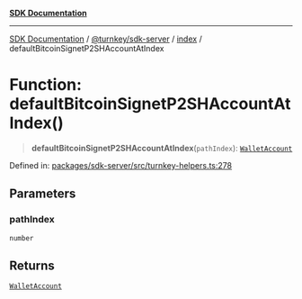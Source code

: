 [**SDK Documentation**](../../../../README.mdx)

***

[SDK Documentation](../../../../packages.mdx) / [@turnkey/sdk-server](../../README.mdx) / [index](../README.mdx) / defaultBitcoinSignetP2SHAccountAtIndex

# Function: defaultBitcoinSignetP2SHAccountAtIndex()

> **defaultBitcoinSignetP2SHAccountAtIndex**(`pathIndex`): [`WalletAccount`](../interfaces/WalletAccount.mdx)

Defined in: [packages/sdk-server/src/turnkey-helpers.ts:278](https://github.com/tkhq/sdk/blob/3a88af7d1d927c6022706911d6af0f92f1440e00/packages/sdk-server/src/turnkey-helpers.ts#L278)

## Parameters

### pathIndex

`number`

## Returns

[`WalletAccount`](../interfaces/WalletAccount.mdx)
